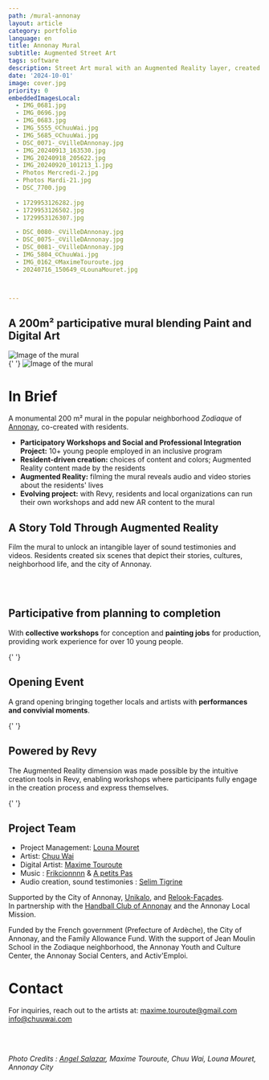 ```yaml
---
path: /mural-annonay
layout: article
category: portfolio
language: en
title: Annonay Mural
subtitle: Augmented Street Art
tags: software
description: Street Art mural with an Augmented Reality layer, created by Chuu Wai, Maxime Touroute and Louna Mouret
date: '2024-10-01'
image: cover.jpg
priority: 0
embeddedImagesLocal:
  - IMG_0681.jpg
  - IMG_0696.jpg
  - IMG_0683.jpg
  - IMG_5555_©ChuuWai.jpg
  - IMG_5685_©ChuuWai.jpg
  - DSC_0071-_©VilleDAnnonay.jpg
  - IMG_20240913_163530.jpg
  - IMG_20240918_205622.jpg
  - IMG_20240920_101213_1.jpg
  - Photos Mercredi-2.jpg
  - Photos Mardi-21.jpg
  - DSC_7700.jpg  
  
  - 1729953126282.jpg
  - 1729953126502.jpg
  - 1729953126307.jpg

  - DSC_0080-_©VilleDAnnonay.jpg
  - DSC_0075-_©VilleDAnnonay.jpg
  - DSC_0081-_©VilleDAnnonay.jpg
  - IMG_5804_©ChuuWai.jpg
  - IMG_0162_©MaximeTouroute.jpg
  - 20240716_150649_©LounaMouret.jpg



---
```


## A 200m² participative mural blending Paint and Digital Art

![Image of the  mural](cover.jpg)  
<ImageGrid props={props.data.mdx.frontmatter.embeddedImagesLocal.slice(0,3)} />{' '}
![Image of the  mural](megaPano-lowlow.jpg)  


# In Brief
A monumental 200 m² mural in the popular neighborhood _Zodiaque_ of [Annonay](https://www.annonay.fr/), co-created with residents.

* __**Participatory Workshops and Social and Professional Integration Project**:__ 10+ young people employed in an inclusive program
* __Resident-driven creation:__ choices of content and colors; Augmented Reality content made by the residents
* __Augmented Reality:__ filming the mural reveals audio and video stories about the residents' lives
* __Evolving project:__ with Revy, residents and local organizations can run their own workshops and add new AR content to the mural

## A Story Told Through Augmented Reality

Film the mural to unlock an intangible layer of sound testimonies and videos. Residents created six scenes that depict their stories, cultures, neighborhood life, and the city of Annonay.

<ResponsiveIframe
  src="https://youtube.com/embed/JnUd3BPIaU8"
  width="1920"
  height="1080"
/>

<br />
<br />

## Participative from planning to completion

With __collective workshops__ for conception and __painting jobs__ for production, providing work experience for over 10 young people.

<ResponsiveIframe
  src="https://player.vimeo.com/video/1020579074"
  width="1920"
  height="1080"
/>

<ImageGrid props={props.data.mdx.frontmatter.embeddedImagesLocal.slice(3,12)} />{' '}


## Opening Event

A grand opening bringing together locals and artists with __performances and convivial moments__.

<ImageGrid props={props.data.mdx.frontmatter.embeddedImagesLocal.slice(12,15)} />{' '}


<ResponsiveIframe
  src="https://youtube.com/embed/mDf55pISk-w"
  width="1920"
  height="1080"
/>

## Powered by Revy

The Augmented Reality dimension was made possible by the intuitive creation tools in Revy, enabling workshops where participants fully engage in the creation process and express themselves.


<ImageGrid props={props.data.mdx.frontmatter.embeddedImagesLocal.slice(15,22)} />{' '}

## Project Team

* Project Management: [Louna Mouret](//www.linkedin.com/in/louna-mouret-219b4318b/)
* Artist: [Chuu Wai](//chuuwai.com)
* Digital Artist: [Maxime Touroute](//maximetouroute.com)
* Music : [Frikcionnnn](https://www.instagram.com/frikcionnnn) & [A petits Pas](https://www.instagram.com/apetitspasgroupe)
* Audio creation, sound testimonies : [Selim Tigrine](//fr.linkedin.com/in/selim-tigrine-b38408170)

Supported by the City of Annonay, [Unikalo](//unikalo.com/), and [Relook-Façades](//www.relook-facades.fr/).  
In partnership with the [Handball Club of Annonay](//www.hbca07.fr/) and the Annonay Local Mission.

Funded by the French government (Prefecture of Ardèche), the City of Annonay, and the Family Allowance Fund. With the support of Jean Moulin School in the Zodiaque neighborhood, the Annonay Youth and Culture Center, the Annonay Social Centers, and Activ'Emploi.

# Contact

For inquiries, reach out to the artists at:
[maxime.touroute@gmail.com](mailto:maxime.touroute@gmail.com)
[info@chuuwai.com](mailto:info@chuuwai.com)

<br />
<br />

  
_Photo Credits : [Angel Salazar](//www.estudiocreativo.fr/angelsalazar), Maxime Touroute, Chuu Wai, Louna Mouret, Annonay City_